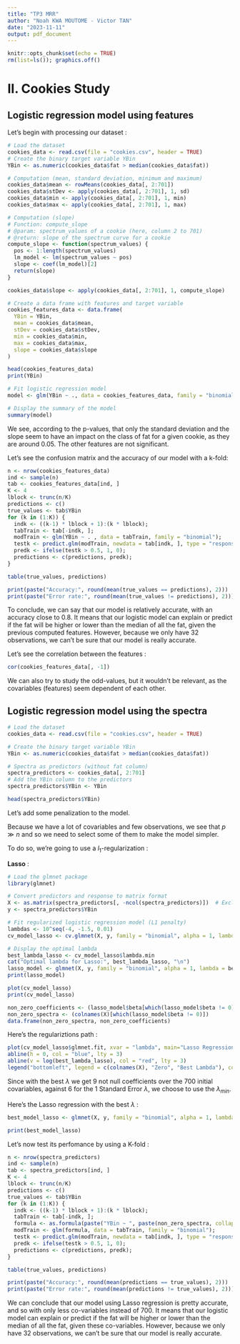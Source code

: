 ```yaml
---
title: "TP3 MRR"
author: "Noah KWA MOUTOME - Victor TAN"
date: "2023-11-11"
output: pdf_document
---
```


```r
knitr::opts_chunk$set(echo = TRUE)
rm(list=ls()); graphics.off()
```

# II. Cookies Study

## Logistic regression model using features

Let's begin with processing our dataset :
```r
# Load the dataset
cookies_data <- read.csv(file = "cookies.csv", header = TRUE)
# Create the binary target variable YBin
YBin <- as.numeric(cookies_data$fat > median(cookies_data$fat))

# Computation (mean, standard deviation, minimum and maximum)
cookies_data$mean <- rowMeans(cookies_data[, 2:701])
cookies_data$stDev <- apply(cookies_data[, 2:701], 1, sd)
cookies_data$min <- apply(cookies_data[, 2:701], 1, min)
cookies_data$max <- apply(cookies_data[, 2:701], 1, max)

# Computation (slope)
# Function: compute_slope
# @param: spectrum_values of a cookie (here, column 2 to 701)
# @return: slope of the spectrum curve for a cookie
compute_slope <- function(spectrum_values) {
  pos <- 1:length(spectrum_values)
  lm_model <- lm(spectrum_values ~ pos)
  slope <- coef(lm_model)[2]
  return(slope)
}

cookies_data$slope <- apply(cookies_data[, 2:701], 1, compute_slope) 

# Create a data frame with features and target variable
cookies_features_data <- data.frame(
  YBin = YBin,
  mean = cookies_data$mean,
  stDev = cookies_data$stDev,
  min = cookies_data$min,
  max = cookies_data$max,
  slope = cookies_data$slope
)

head(cookies_features_data)
print(YBin)
```

```r
# Fit logistic regression model
model <- glm(YBin ~ ., data = cookies_features_data, family = "binomial")

# Display the summary of the model
summary(model)
```

We see, according to the p-values, that only the standard deviation and the slope seem to have an impact on the class of fat for a given cookie, as they are around 0.05. The other features are not significant.

Let's see the confusion matrix and the accuracy of our model with a k-fold:
```r
n <- nrow(cookies_features_data)
ind <- sample(n)
tab <- cookies_features_data[ind, ]
K <- 4
lblock <- trunc(n/K)
predictions <- c()
true_values <- tab$YBin
for (k in (1:K)) {
  indk <- ((k-1) * lblock + 1):(k * lblock);
  tabTrain <- tab[-indk, ];
  modTrain <- glm(YBin ~ . , data = tabTrain, family = "binomial");
  testk <- predict.glm(modTrain, newdata = tab[indk, ], type = "response");
  predk <- ifelse(testk > 0.5, 1, 0);
  predictions <- c(predictions, predk);
}

table(true_values, predictions)

```

```r
print(paste("Accuracy:", round(mean(true_values == predictions), 2)))
print(paste("Error rate:", round(mean(true_values != predictions), 2)))
```

To conclude, we can say that our model is relatively accurate, with an accuracy close to 0.8.
It means that our logistic model can explain or predict if the fat will be higher or lower than the median of all the fat, given the previous computed features.
However, because we only have 32 observations, we can't be sure that our model is really accurate.


Let's see the correlation between the features :
```r
cor(cookies_features_data[, -1])
```

We can also try to study the odd-values, but it wouldn't be relevant, as the covariables (features) seem dependent of each other.



## Logistic regression model using the spectra

```r
# Load the dataset
cookies_data <- read.csv(file = "cookies.csv", header = TRUE)

# Create the binary target variable YBin
YBin <- as.numeric(cookies_data$fat > median(cookies_data$fat))

# Spectra as predictors (without fat column)
spectra_predictors <- cookies_data[, 2:701]
# Add the YBin column to the predictors
spectra_predictors$YBin <- YBin

head(spectra_predictors$YBin)
```

Let's add some penalization to the model.

Because we have a lot of covariables and few observations, we see that $p \gg n$ and so we need to select some of them to make the model simpler.

To do so, we're going to use a $l_1$-regularization :

**Lasso** :
```r
# Load the glmnet package
library(glmnet)

# Convert predictors and response to matrix format
X <- as.matrix(spectra_predictors[, -ncol(spectra_predictors)])  # Exclude the YBin column
y <- spectra_predictors$YBin

# Fit regularized logistic regression model (L1 penalty)
lambdas <- 10^seq(-4, -1.5, 0.01)
cv_model_lasso <- cv.glmnet(X, y, family = "binomial", alpha = 1, lambda = lambdas)

# Display the optimal lambda
best_lambda_lasso <- cv_model_lasso$lambda.min
cat("Optimal lambda for Lasso:", best_lambda_lasso, "\n")
lasso_model <- glmnet(X, y, family = "binomial", alpha = 1, lambda = best_lambda_lasso)
print(lasso_model)

plot(cv_model_lasso)
print(cv_model_lasso)

non_zero_coefficients <- (lasso_model$beta[which(lasso_model$beta != 0)])
non_zero_spectra <- (colnames(X)[which(lasso_model$beta != 0)])
data.frame(non_zero_spectra, non_zero_coefficients)

```

Here's the regulariztions path :
```r
plot(cv_model_lasso$glmnet.fit, xvar = "lambda", main="Lasso Regression")
abline(h = 0, col = "blue", lty = 3)
abline(v = log(best_lambda_lasso), col = "red", lty = 3)
legend("bottomleft", legend = c(colnames(X), "Zero", "Best Lambda"), col = c(1:700, "blue", "red"), lty = 1)
```


Since with the best $\lambda$ we get 9 not null coefficients over the 700 initial covariables, against 6 for the 1 Standard Error $\lambda$, we choose to use the $\lambda_{min}$.

Here's the Lasso regression with the best $\lambda$ :

```r
best_model_lasso <- glmnet(X, y, family = "binomial", alpha = 1, lambda = best_lambda_lasso)

print(best_model_lasso)
```

Let's now test its perfomance by using a K-fold :

```r
n <- nrow(spectra_predictors)
ind <- sample(n)
tab <- spectra_predictors[ind, ]
K <- 4
lblock <- trunc(n/K)
predictions <- c()
true_values <- tab$YBin
for (k in (1:K)) {
  indk <- ((k-1) * lblock + 1):(k * lblock);
  tabTrain <- tab[-indk, ];
  formula <- as.formula(paste("YBin ~ ", paste(non_zero_spectra, collapse = " + ")))
  modTrain <- glm(formula, data = tabTrain, family = "binomial");
  testk <- predict.glm(modTrain, newdata = tab[indk, ], type = "response");
  predk <- ifelse(testk > 0.5, 1, 0);
  predictions <- c(predictions, predk);
}

table(true_values, predictions)
```

```r
print(paste("Accuracy:", round(mean(predictions == true_values), 2)))
print(paste("Error rate:", round(mean(predictions != true_values), 2)))
```

We can conclude that our model using Lasso regression is pretty accurate, and so with only less co-variables instead of 700.
It means that our logistic model can explain or predict if the fat will be higher or lower than the median of all the fat, given these co-variables.
However, because we only have 32 observations, we can't be sure that our model is really accurate.
